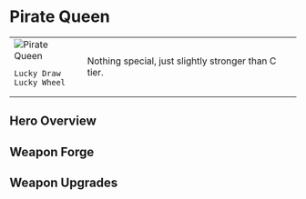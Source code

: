 
# Pirate Queen

<table>
 <tr style={{ verticalAlign: 'top' }}>
  <td>
   <img 
        src={useBaseUrl("/img/pirate-queen.jpeg")} 
        alt="Pirate Queen" 
        style={{ maxWidth: '300px', objectFit: 'contain' }}
    />

```
Lucky Draw
Lucky Wheel
```

  </td>
  <td>
Nothing special, just slightly stronger than C tier.
  </td>
 </tr>
</table>

## Hero Overview

<HeroesOverview hero="Pirate Queen" />

## Weapon Forge

<WeaponForge classification="hero" forge="Pirate Queen" />

## Weapon Upgrades

<WeaponUpgrades classification="hero" name="Pirate Queen" />
